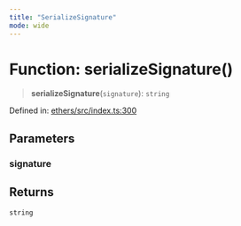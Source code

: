 ```yaml
---
title: "SerializeSignature"
mode: wide
---
```

  
# Function: serializeSignature()

> **serializeSignature**(`signature`): `string`

Defined in: [ethers/src/index.ts:300](https://github.com/tkhq/sdk/blob/94193410cf3571aa019a0b9408107eeb43e39e16/packages/ethers/src/index.ts#L300)

## Parameters

### signature

## Returns

`string`
